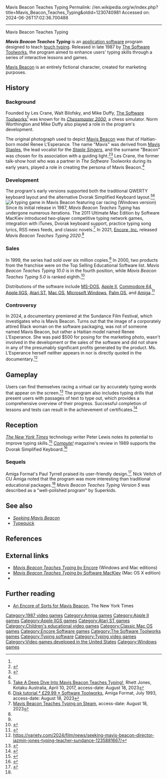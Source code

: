 Mavis Beacon Teaches Typing
Permalink: //en.wikipedia.org/w/index.php?title=Mavis_Beacon_Teaches_Typing&oldid=1230740981
Accessed on: 2024-06-26T17:02:36.700488



------
Mavis Beacon Teaches Typing
{{short description|Application software program designed to teach touch typing}}
{{redirect|Mavis Beacon|the eponymous character|Mavis Beacon (character)}}
{{AI-generated|date=December 2023}}{{advert|date=December 2023}}
{{italic title}}
{{use mdy dates|date=February 2023}}
{{Infobox software
| name = ''Mavis Beacon Teaches Typing''
| logo = 
| logo alt = 
| logo caption = 
| screenshot = Mavis-Beacon-Teaches-Typing-cover-art.jpg
| screenshot size = 220px
| screenshot alt = 1987 box art for Mavis Beacon Teaches Typing
| caption = 1987 box art
| collapsible = <!-- Any text here will collapse the screenshot. -->
| author = Norm Worthington,<ref>[https://www.bloomberg.com/research/stocks/private/person.asp?personId=107850&privcapId=134051836&previousCapId=134051836&previousTitle=Star2Star%20Communications,%20LLC Norman Worthington: Executive Profile & Biography], Bloomberg, ''...One of Mr. Worthington's earliest ventures was Software Toolworks, one of the first highly successful consumer software companies...''</ref><br> Walt Bilofsky,<br>Mike Duffy<ref name="Biersdorfer">{{Cite news |last=Biersdorfer |first=J. D. |date=December 31, 1998 |title=Next They'll Say Betty Crocker Isn't Real, Either |language=en-US |work=The New York Times |url=https://www.nytimes.com/1998/12/31/technology/next-they-ll-say-betty-crocker-isn-t-real-either.html |access-date=April 15, 2021 |issn=0362-4331}}</ref><ref>[https://web.archive.org/web/20161111113635/http://www.toolworks.com/bilofsky/software.htm Walt Bilofsky's Home Page] - Software Publisher, ''... I was one of three programmers who designed and created the perennial software hits [[Chessmaster|The Chessmaster]] and Mavis Beacon Teaches Typing...''</ref>
| developer = [[The Software Toolworks]]
| released = Late {{Start date and age|1987}}
| discontinued = <!-- Set to yes if software is discontinued, otherwise omit. -->
| ver layout = <!-- simple (default) or stacked -->
| latest release version = 20{{Citation needed|date=November 2022}}
| latest release date = <!-- {{Start date and age|YYYY|MM|DD|df=yes/no}} -->
| latest preview version = 
| latest preview date = <!-- {{Start date and age|YYYY|MM|DD|df=yes/no}} -->
| programming language = 
| operating system = [[macOS]], [[Microsoft Windows|Windows]]
| platform = cross-platform
| size = 
| language = 
| language count = <!-- Number only -->
| language footnote = 
| genre = 
| license = [[Proprietary software|Proprietary]]
| alexa = 
| website = {{URL|mavisbeacon.com}}
| repo = <!-- {{URL|example.org}} -->
| standard = 
| AsOf = 
}}

'''''Mavis Beacon Teaches Typing''''' is an [[application software]] program designed to teach [[touch typing]]. Released in late 1987 by [[The Software Toolworks]], the program aimed to enhance users' typing skills through a series of interactive lessons and games.

[[Mavis Beacon (character)|Mavis Beacon]] is an entirely fictional character, created for marketing purposes.

==History==

===Background===
Founded by Les Crane, Walt Bilofsky, and Mike Duffy, [[The Software Toolworks]]<ref name="Biersdorfer" /> was known for its ''[[Chessmaster 2000]]'', a chess simulator. Norm Worthington and Mike Duffy also played a role in the program's development.{{citation needed|date=May 2024}}

The original photograph used to depict [[Mavis Beacon (character)|Mavis Beacon]] was that of Haitian-born model Renee L'Esperance. The name "Mavis" was derived from [[Mavis Staples]], the lead vocalist for the ''[[The Staple Singers|Staple Singers]]'', and the surname "Beacon" was chosen for its association with a guiding light.<ref name="auto3">{{cite news |last=Michallon |first=Clémence |date=March 14, 2022 |title=Mavis Beacon was the top typing teacher in the US before she vanished. The twist? She wasn't real |language=en |newspaper=The Independent |url=https://www.independent.co.uk/news/world/americas/seeking-mavis-beacon-teaches-typing-real-story-b2035096.html |access-date=October 3, 2022}}</ref><ref>{{Cite news |last=MACKLIN |first=William |date=November 19, 1995 |title=Supertypist Mavis Beacon Is A Creation Of Marketing |newspaper=[[Seattle Times]] |url=http://archives.seattletimes.nwsource.com/cgi-bin/texis.cgi/web/vortex/display?slug=2153259&date=19951119}}</ref> Les Crane, the former talk-show host who was a partner in ''The Software Toolworks'' during its early years, played a role in creating the persona of Mavis Beacon.<ref name="auto3" />

===Development===
The program's early versions supported both the traditional QWERTY keyboard layout and the alternative Dvorak Simplified Keyboard layout.<ref>[https://www.kotaku.com.au/2017/04/take-a-deep-dive-into-mavis-beacon-teaches-typing/ Take A Deep Dive Into Mavis Beacon Teaches Typing!], Rhett Jones, Kotaku Australia, April 10, 2017, access-date: August 18, 2023</ref><ref>[https://www.amigareviews.leveluphost.com/mavisbe2.htm Disk tutorial * £29.99 * Software Toolworks], Amiga Format, July 1993, access-date: August 18, 2023</ref>[[File:Mavis-Beacon-Teaches-Typing-screenshot.jpg|thumb|right|alt=A screenshot from the Window version of Mavis Beacon Teaches Typing showing a typing game that features car racing|A typing game in ''Mavis Beacon'' featuring car racing (Windows version)]]Since its initial release in 1987, ''Mavis Beacon Teaches Typing'' has undergone numerous iterations. The 2011 Ultimate Mac Edition by Software MacKiev introduced two-player competitive typing network games, integration with iTunes, Dvorak keyboard support, practice typing song lyrics, RSS news feeds, and classic novels.<ref>[https://store.steampowered.com/app/1675910/Mavis_Beacon_Teaches_Typing/ Mavis Beacon Teaches Typing on Steam], access-date: August 18, 2023</ref> In 2021, [[Encore, Inc.]] released ''Mavis Beacon Teaches Typing 2020''.<ref name="Biersdorfer" />

===Sales===
In 1999, the series had sold over six million copies.<ref name="Biersdorfer"/> In 2000, two products from the franchise were on the Top Selling Educational Software list. ''Mavis Beacon Teaches Typing 10.0'' is in the fourth position, while ''Mavis Beacon Teaches Typing 5.0'' is ranked eighth.<ref>{{cite web |title=GET INFO |url=https://www.washingtonpost.com/wp-srv/WPcap/2000-04/21/024r-042100-idx.html |access-date=April 15, 2021 |website=www.washingtonpost.com}}</ref>

Distributions of the software include [[MS-DOS]], [[Apple II series|Apple II]], [[Commodore 64]], [[Apple IIGS]], [[Atari ST]], [[Classic Mac OS|Mac OS]], [[Microsoft Windows]], [[Palm OS]], and [[Amiga]].<ref>{{cite web |author=Paul Tyrrell |date=June 1993 |title=Amiga Reviews: Mavis Beacon Teaches Typing |url=https://www.amigareviews.leveluphost.com/mavisbe2.htm |website=Amiga Format}}</ref>

===Controversy===
In 2024, a documentary premiered at the Sundance Film Festival, which investigates who is Mavis Beacon. Turns out that the image of a corporately attired Black woman on the software packaging, was not of someone named Mavis Beacon, but rather a Haitian model named Renee L'Esperance. She was paid $500 for posing for the marketing photo, wasn't involved in the development or the sales of the software and did not share in any of the presumably significant profits generated by the product. Ms. L'Esperance herself neither appears in nor is directly quoted in the documentary.<ref>https://variety.com/2024/film/news/seeking-mavis-beacon-director-jazmin-jones-typing-teacher-sundance-1235881667/</ref>

==Gameplay==
Users can find themselves racing a virtual car by accurately typing words that appear on the screen.<ref name="steam">{{Cite web|url=https://store.steampowered.com/app/1675910/Mavis_Beacon_Teaches_Typing/|title=Mavis Beacon Teaches Typing on Steam|website=store.steampowered.com}}</ref> The program also includes typing drills that present users with passages of text to type out, which provides a comprehensive overview of their progress. Successful completion of lessons and tests can result in the achievement of certificates.<ref name="superkids">{{cite web |title=SuperKids Software Review of Mavis Beacon Teaches Typing Version 5. |url=https://www.superkids.com/aweb/pages/reviews/typing1/mavis/merge.shtml |access-date=April 15, 2021 |website=www.superkids.com}}</ref>

==Reception==

''[[The New York Times]]'' technology writer Peter Lewis notes its potential to improve typing skills.<ref>{{cite web |last=Lewis |first=Peter H. |date=November 17, 1987 |title=PERSONAL COMPUTERS; Feedback In Typing Program |url=https://www.nytimes.com/1987/11/17/science/personal-computers-feedback-in-typing-program.html |work=The New York Times}}</ref> ''[[Compute!]]'' magazine's review in 1989 supports the Dvorak Simplified Keyboard.<ref name="compute">{{cite news |author=Randall, Neil |date=January 1989 |title=Mavis Makes It Easy |pages=70 |work=Compute! |url=https://archive.org/stream/1989-01-compute-magazine/Compute_Issue_104_1989_Jan#page/n71/mode/2up |access-date=10 November 2013}}</ref>

===Sequels===
Amiga Format's Paul Tyrrell praised its user-friendly design.<ref name="auto">{{Cite web |title=Amiga Reviews: Mavis Beacon Teaches Typing |url=https://www.amigareviews.leveluphost.com/mavisbe2.htm |access-date=April 15, 2021 |website=www.amigareviews.leveluphost.com}}</ref> Nick Veitch of CU Amiga noted that the program was more interesting than traditional educational packages.<ref name="auto" /> ''Mavis Beacon Teaches Typing Version 5'' was described as a "well-polished program" by Superkids.

==See also==
* ''[[Seeking Mavis Beacon]]''
* [[Typequick]]

==References==
<references/>

==External links==
* [https://www.broderbund.com/c-33-mavis-beacon.aspx ''Mavis Beacon Teaches Typing'' by Encore] (Windows and Mac editions)
* [http://www.mackiev.com/mavis/index.html ''Mavis Beacon Teaches Typing'' by Software MacKiev] (Mac OS X edition)
* {{moby game|id=/mavis-beacon-teaches-typing}}

==Further reading==
* [https://www.nytimes.com/1997/02/06/technology/an-encore-of-sorts-for-mavis-beacon.html An Encore of Sorts for Mavis Beacon], The New York Times
{{Typewriter|state=collapsed}}

[[Category:1987 video games]]
[[Category:Amiga games]]
[[Category:Apple II games]]
[[Category:Apple IIGS games]]
[[Category:Atari ST games]]
[[Category:Children's educational video games]]
[[Category:Classic Mac OS games]]
[[Category:Encore Software games]]
[[Category:The Software Toolworks games]]
[[Category:Typing software]]
[[Category:Typing video games]]
[[Category:Video games developed in the United States]]
[[Category:Windows games]]